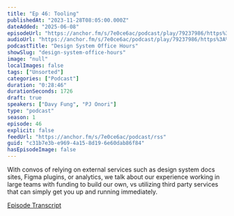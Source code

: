 ```yaml
---
title: "Ep 46: Tooling"
publishedAt: "2023-11-28T08:05:00.000Z"
dateAdded: "2025-06-08"
episodeUrl: "https://anchor.fm/s/7e0ce6ac/podcast/play/79237986/https%3A%2F%2Fd3ctxlq1ktw2nl.cloudfront.net%2Fstaging%2F2023-10-28%2F81227651-448d-1fa8-2180-12c644bbccaa.mp3"
audioUrl: "https://anchor.fm/s/7e0ce6ac/podcast/play/79237986/https%3A%2F%2Fd3ctxlq1ktw2nl.cloudfront.net%2Fstaging%2F2023-10-28%2F81227651-448d-1fa8-2180-12c644bbccaa.mp3"
podcastTitle: "Design System Office Hours"
showSlug: "design-system-office-hours"
image: "null"
localImages: false
tags: ["Unsorted"]
categories: ["Podcast"]
duration: "0:28:46"
durationSeconds: 1726
draft: true
speakers: ["Davy Fung", "PJ Onori"]
type: "podcast"
season: 1
episode: 46
explicit: false
feedUrl: "https://anchor.fm/s/7e0ce6ac/podcast/rss"
guid: "c31b7e3b-e969-4a15-8d19-6e60dab86f84"
hasEpisodeImage: false
---
```

With convos of relying on external services such as design system docs sites, Figma plugins, or analytics, we talk about our experience working in large teams with funding to build our own, vs utilizing third party services that can simply get you up and running immediately.

[Episode Transcript](https://docs.google.com/document/d/1eBPOj7pQJBKCsc4uWlMM1XwwfTOLiK7Av_qEbwu2F_M/edit?usp=sharing)
